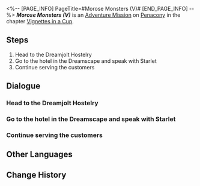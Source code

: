 <%-- [PAGE_INFO]
PageTitle=#Morose Monsters (V)#
[END_PAGE_INFO] --%>
{{Stub|Dialogue.}}
{{Mission Infobox
|id            = 8021105
|title         = 
|image         = <!--Mission Morose Monsters (V).png-->
|type          = Adventure
|event_name    = 
|chapter       = Vignettes in a Cup
|requirements  = [[Adventure Mission]] ''[[Morose Monsters (IV)]]'' completed
|summary       = <!--official mission summary from Fate's Atlas-->
|characters    = Trailblazer
|startLocation = [[Penacony]] - [[The Reverie (Dreamscape)]]
|world         = Penacony
|area          = The Reverie (Dreamscape)
|prev          = Morose Monsters (IV)
|next          = Morose Monsters (VI)
|rewards       = Trailblaze EXP*150; Stellar Jade*10; Traveler's Guide*4; Lost Crystal*3; Credit*30,000
}}
'''''Morose Monsters (V)''''' is an [[Adventure Mission]] on [[Penacony]] in the chapter [[Vignettes in a Cup]].

==Steps==
# Head to the Dreamjolt Hostelry
# Go to the hotel in the Dreamscape and speak with Starlet
# Continue serving the customers

<!--
==Gameplay Notes==

--><!--
==Trial Character==

-->
==Dialogue==
{{Stub Dialogue}}

===Head to the Dreamjolt Hostelry===
{{Mission Description|type=adventure|location=The Reverie (Dreamscape)|Siobhan, the manager of Dreamjolt Hostelry, offered you an assignment to temporarily take over the job of drinksmith.<br />Time to get back in business.}}
{{Dialogue Start}}
:{{tx}}
{{Dialogue End}}

===Go to the hotel in the Dreamscape and speak with Starlet===
{{Mission Description|type=adventure|location=The Reverie (Dreamscape)|update|Siobhan, the manager of Dreamjolt Hostelry, offers you an assignment to temporarily take over the job of drinksmith.<br />Starlet has prepared a space used for simulations, hoping to show you how the monsters are surviving. Go and hear what it has to say.}}
{{Dialogue Start}}
:{{tx}}
{{Dialogue End}}

===Continue serving the customers===
{{Mission Description|type=adventure|location=The Reverie (Dreamscape)|update|Siobhan, the manager of Dreamjolt Hostelry, offered you an assignment to temporarily take over the job of drinksmith.<br />Let's continue serving the customers.}}
{{Dialogue Start}}
:{{tx}}
{{Dialogue End}}

==Other Languages==
{{Other Languages
|en   = Morose Monsters (V)
|zhs  = 忧伤的怪物们·其五
|zht  = 憂傷的怪物們•其五
|ja   = 悲しき化け物たち・5
|ko   = 우울한 몬스터들•5
|es   = Monstruos melancólicos&nbsp;V
|fr   = Monstres moroses (V)
|ru   = Опечаленные монстры V
|th   = เหล่ามอนสเตอร์ที่เศร้าโศก 5
|vi   = Quái Vật Buồn 5
|de   = Melancholische Monster (Teil 5)
|id   = Para Monster yang Bersedih 5
|pt   = Monstros Taciturnos (V)
}}

==Change History==
{{Change History|2.1}}
